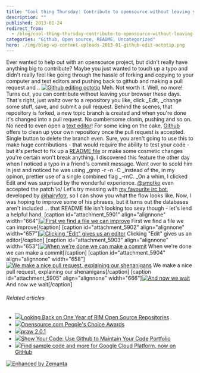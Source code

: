 ```yaml
---
title: "Cool thing Thursday: Contribute to opensource without leaving your browser"
description: ""
published: 2013-01-24
redirect_from:
  - /blog/cool-thing-thursday-contribute-to-opensource-without-leaving-your-browser/swizec/5900
categories: "Github, Open source, README, Uncategorized"
hero: ./img/blog-wp-content-uploads-2013-01-github-edit-octotip.png
---
```


Ever wanted to help out with an opensource project, but didn't really have anything big to contribute? Maybe you just wanted to touch up a typo and didn't really feel like going through the hassle of forking and copying to your computer and text editors and pushing back to github and making a pull request and .. [![Github editing octotip](http://swizec.com/blog/wp-content/uploads/2013/01/github-edit-octotip.png "Github editing octotip")](./img/blog-wp-content-uploads-2013-01-github-edit-octotip.png) Meh. Not worth it. Well, no more! Turns out, you can contribute without leaving your browser these days. That's right, just waltz over to a repository you like, click _Edit, \_change some stuff, save, and submit a pull request. Behind the scenes, that repository is forked, a new topic branch is created and when you're done it's changed into a pull request. No cumbersome clonin, pushing and so on. No need to even open a [text editor](http://en.wikipedia.org/wiki/Text_editor "Text editor")! For some icing on the cake, [Github](http://github.com "GitHub") offers to clean up your own repository once the pull request is accepted. Single button to delete the branch even. Sure, you aren't going to use this to make huge contributions - that would require the ability to test your code - but it's perfect to fix up a [README file](http://en.wikipedia.org/wiki/README "README") or make some cosmetic changes you're certain won't break anything. I discovered this feature the other day when I noticed a typo in a friend's commit message. Went over to scold him in jest and noticed he was using \_grep -r -n -C \_instead of the, in my opinon, prettier use of a single combined flag _-rnC. \_On a whim, I clicked Edit and was surprised by the wonderful experience. [@smotko](https://twitter.com/smotko) even accepted the patch \\o/ Let's try messing with [my favourite irc bot](https://github.com/HairyFotr/haibot), developed by [@hairyfotr](https://twitter.com/hairyfotr), so I can show you what the flow looks like. Now, I was hoping to improve some of his phrases, but it turns out the databases aren't included ... that README file isn't looking too sexy though - let's lend a helpful hand. \[caption id="attachment_5901" align="alignnone" width="664"][![First we find a file we can improve](http://swizec.com/blog/wp-content/uploads/2013/01/github-editing-step1.png "First we find a file we can improve")](./img/blog-wp-content-uploads-2013-01-github-editing-step1.png) First we find a file we can improve\[/caption] \[caption id="attachment_5902" align="alignnone" width="657"][![Clicking "Edit" gives us an editor](http://swizec.com/blog/wp-content/uploads/2013/01/github-editing-step2.png 'Clicking "Edit" gives us an editor')](./img/blog-wp-content-uploads-2013-01-github-editing-step2.png) Clicking "Edit" gives us an editor\[/caption] \[caption id="attachment_5903" align="alignnone" width="653"][![When we're done we can make a commit](http://swizec.com/blog/wp-content/uploads/2013/01/github-editing-step3.png "When we're done we can make a commit")](./img/blog-wp-content-uploads-2013-01-github-editing-step3.png) When we're done we can make a commit\[/caption] \[caption id="attachment_5904" align="alignnone" width="658"][![We make a nice pull request, explaining our shenanigans](http://swizec.com/blog/wp-content/uploads/2013/01/github-editing-step4.png "We make a nice pull request, explaining our shenanigans")](./img/blog-wp-content-uploads-2013-01-github-editing-step4.png) We make a nice pull request, explaining our shenanigans\[/caption] \[caption id="attachment_5905" align="alignnone" width="666"][![And now we wait](http://swizec.com/blog/wp-content/uploads/2013/01/github-editing-step6.png "And now we wait")](./img/blog-wp-content-uploads-2013-01-github-editing-step6.png) And now we wait\[/caption]

###### Related articles

- [![](http://i.zemanta.com/noimg_98_80_80.jpg)](http://devblog.blackberry.com/2011/10/rim-open-source/)[Looking Back on One Year of RIM Open Source Repositories](http://devblog.blackberry.com/2011/10/rim-open-source/)
- [![](http://i.zemanta.com/140123028_80_80.jpg)](http://www.web2learning.net/archives/8132)[Opensource.com People's Choice Awards](http://www.web2learning.net/archives/8132)
- [![](http://i.zemanta.com/138969943_80_80.jpg)](http://pypi.python.org/pypi/praw/2.0.1)[praw 2.0.1](http://pypi.python.org/pypi/praw/2.0.1)
- [![](http://i.zemanta.com/138072280_80_80.jpg)](http://theindustry.cc/2013/01/14/show-your-code-use-github-to-maintain-your-code-portfolio/)[Show Your Code: Use Github to Maintain Your Code Portfolio](http://theindustry.cc/2013/01/14/show-your-code-use-github-to-maintain-your-code-portfolio/)
- [![](http://i.zemanta.com/139938862_80_80.jpg)](http://googledevelopers.blogspot.com/2013/01/find-sample-code-and-more-for-google.html)[Find sample code and more for Google Cloud Platform, now on GitHub](http://googledevelopers.blogspot.com/2013/01/find-sample-code-and-more-for-google.html)

[![Enhanced by Zemanta](http://img.zemanta.com/zemified_e.png?x-id=b0b29354-f38b-4832-980f-00c0f0c56972)](http://www.zemanta.com/?px "Enhanced by Zemanta")

